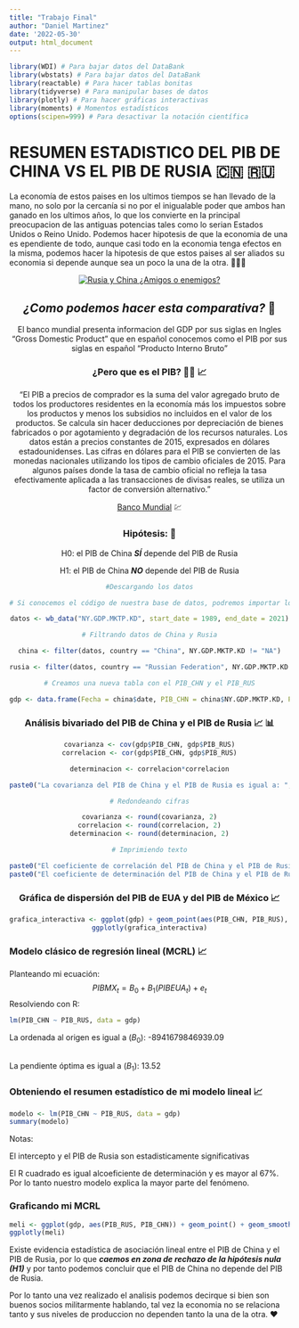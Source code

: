```yaml
---
title: "Trabajo Final"
author: "Daniel Martinez"
date: '2022-05-30'
output: html_document
---
```


```r
library(WDI) # Para bajar datos del DataBank
library(wbstats) # Para bajar datos del DataBank
library(reactable) # Para hacer tablas bonitas
library(tidyverse) # Para manipular bases de datos
library(plotly) # Para hacer gráficas interactivas
library(moments) # Momentos estadísticos
options(scipen=999) # Para desactivar la notación científica
```

# RESUMEN ESTADISTICO DEL PIB DE CHINA VS EL PIB DE RUSIA 🇨🇳 🇷🇺

La economía de estos paises en los ultimos tiempos se han llevado de la mano, no solo por la cercanía si no por el inigualable poder que ambos han ganado en los ultimos años, lo que los convierte en la principal preocupacion de las antiguas potencias tales como lo serian Estados Unidos o Reino Unido. Podemos hacer hipotesis de que la economia de una es ependiente de todo, aunque casi todo en la economia tenga efectos en la misma, podemos hacer la hipotesis de que estos paises al ser aliados su economia si depende aunque sea un poco la una de la otra. 🙂💪🏻

<center>

[![Rusia y China ¿Amigos o enemigos?](rusia%20vs%20CHina.jpg)](https://www.emol.com/noticias/Internacional/2022/02/23/1047544/rusia-china-ucrania-eeuu-otan.html)

## *¿Como podemos hacer esta comparativa?* 🤔

El banco mundial presenta informacion del GDP por sus siglas en Ingles "Gross Domestic Product" que en español conocemos como el PIB por sus siglas en español "Producto Interno Bruto"

### ¿Pero que es el PIB? 🧑‍💻 📈

"El PIB a precios de comprador es la suma del valor agregado bruto de todos los productores residentes en la economía más los impuestos sobre los productos y menos los subsidios no incluidos en el valor de los productos. Se calcula sin hacer deducciones por depreciación de bienes fabricados o por agotamiento y degradación de los recursos naturales. Los datos están a precios constantes de 2015, expresados ​​en dólares estadounidenses. Las cifras en dólares para el PIB se convierten de las monedas nacionales utilizando los tipos de cambio oficiales de 2015. Para algunos países donde la tasa de cambio oficial no refleja la tasa efectivamente aplicada a las transacciones de divisas reales, se utiliza un factor de conversión alternativo."

[Banco Mundial](https://databank.bancomundial.org/metadataglossary/world-development-indicators/series/NY.GDP.MKTP.KD "Banco Mundial") 💹

### Hipótesis: 🤔

H0: el PIB de China ***SÍ*** depende del PIB de Rusia

H1: el PIB de China ***NO*** depende del PIB de Rusia

```r

#Descargando los datos

# Si conocemos el código de nuestra base de datos, podremos importar los datos desde el DataBank del WorldBank mediante la función wb_data:

datos <- wb_data("NY.GDP.MKTP.KD", start_date = 1989, end_date = 2021)

# Filtrando datos de China y Rusia

china <- filter(datos, country == "China", NY.GDP.MKTP.KD != "NA")

rusia <- filter(datos, country == "Russian Federation", NY.GDP.MKTP.KD != "NA")

# Creamos una nueva tabla con el PIB_CHN y el PIB_RUS

gdp <- data.frame(Fecha = china$date, PIB_CHN = china$NY.GDP.MKTP.KD, PIB_RUS = rusia$NY.GDP.MKTP.KD)
```

### Análisis bivariado del PIB de China y el PIB de Rusia 📈 📊

```r

covarianza <- cov(gdp$PIB_CHN, gdp$PIB_RUS)
correlacion <- cor(gdp$PIB_CHN, gdp$PIB_RUS)

determinacion <- correlacion*correlacion

paste0("La covarianza del PIB de China y el PIB de Rusia es igual a: ", covarianza)

# Redondeando cifras

covarianza <- round(covarianza, 2)
correlacion <- round(correlacion, 2)
determinacion <- round(determinacion, 2)

# Imprimiendo texto

paste0("El coeficiente de correlación del PIB de China y el PIB de Rusia es igual a: ", correlacion)
paste0("El coeficiente de determinación del PIB de China y el PIB de Rusia es igual a: ", determinacion)

```

### Gráfica de dispersión del PIB de EUA y del PIB de México 📈

```r
grafica_interactiva <- ggplot(gdp) + geom_point(aes(PIB_CHN, PIB_RUS), color = "orange")
ggplotly(grafica_interactiva)
```

</center>

### Modelo clásico de regresión lineal (MCRL) 📈

Planteando mi ecuación:$$
PIBMX_t = B_0 + B_1(PIBEUA_t)+e_t
$$Resolviendo con R:

```r
lm(PIB_CHN ~ PIB_RUS, data = gdp)

```

La ordenada al origen es igual a ($B_0$): -8941679846939.09

\
La pendiente óptima es igual a ($B_1$): 13.52

### Obteniendo el resumen estadístico de mi modelo lineal 📈

```r
modelo <- lm(PIB_CHN ~ PIB_RUS, data = gdp)
summary(modelo)
```

Notas:

El intercepto y el PIB de Rusia son estadisticamente significativas

El R cuadrado es igual alcoeficiente de determinación y es mayor al 67%. Por lo tanto nuestro modelo explica la mayor parte del fenómeno.

### Graficando mi MCRL

```r
meli <- ggplot(gdp, aes(PIB_RUS, PIB_CHN)) + geom_point() + geom_smooth(method = "lm")
ggplotly(meli)
```

Existe evidencia estadística de asociación lineal entre el PIB de China y el PIB de Rusia, por lo que ***caemos en zona de rechazo de la hipótesis nula (H1)*** y por tanto podemos concluir que el PIB de China no depende del PIB de Rusia.

Por lo tanto una vez realizado el analisis podemos decirque si bien son buenos socios militarmente hablando, tal vez la economia no se relaciona tanto y sus niveles de produccion no dependen tanto la una de la otra. ❤️




